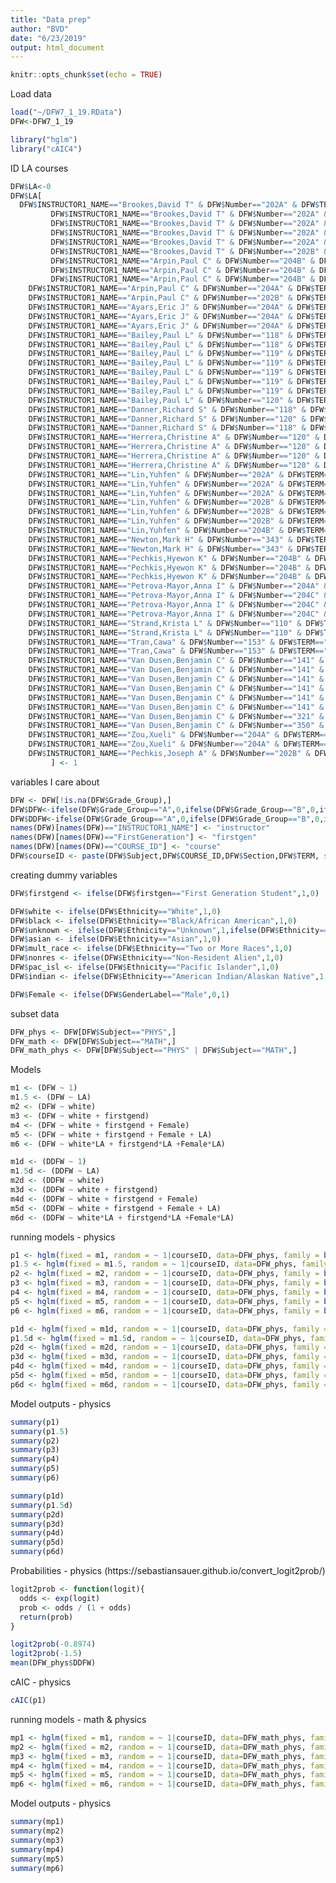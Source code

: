 ```yaml
---
title: "Data prep"
author: "BVD"
date: "6/23/2019"
output: html_document
---
```


```r
knitr::opts_chunk$set(echo = TRUE)
```

Load data
```r
load("~/DFW7_1_19.RData")
DFW<-DFW7_1_19

library("hglm")
library("cAIC4")
```

ID LA courses
```r
DFW$LA<-0
DFW$LA[
  DFW$INSTRUCTOR1_NAME=="Brookes,David T" & DFW$Number=="202A" & DFW$TERM=="2172" | 
         DFW$INSTRUCTOR1_NAME=="Brookes,David T" & DFW$Number=="202A" & DFW$TERM=="2178" | 
         DFW$INSTRUCTOR1_NAME=="Brookes,David T" & DFW$Number=="202A" & DFW$TERM=="2182" | 
         DFW$INSTRUCTOR1_NAME=="Brookes,David T" & DFW$Number=="202A" & DFW$TERM=="2188" | 
         DFW$INSTRUCTOR1_NAME=="Brookes,David T" & DFW$Number=="202A" & DFW$TERM=="2192" | 
         DFW$INSTRUCTOR1_NAME=="Brookes,David T" & DFW$Number=="202B" & DFW$TERM=="2168" |
         DFW$INSTRUCTOR1_NAME=="Arpin,Paul C" & DFW$Number=="204B" & DFW$TERM=="2172" | 
         DFW$INSTRUCTOR1_NAME=="Arpin,Paul C" & DFW$Number=="204B" & DFW$TERM=="2178" | 
         DFW$INSTRUCTOR1_NAME=="Arpin,Paul C" & DFW$Number=="204B" & DFW$TERM=="2192" |
    DFW$INSTRUCTOR1_NAME=="Arpin,Paul C" & DFW$Number=="204A" & DFW$TERM=="2188" |
    DFW$INSTRUCTOR1_NAME=="Arpin,Paul C" & DFW$Number=="202B" & DFW$TERM=="2182" |
    DFW$INSTRUCTOR1_NAME=="Ayars,Eric J" & DFW$Number=="204A" & DFW$TERM=="2172" |
    DFW$INSTRUCTOR1_NAME=="Ayars,Eric J" & DFW$Number=="204A" & DFW$TERM=="2178" |
    DFW$INSTRUCTOR1_NAME=="Ayars,Eric J" & DFW$Number=="204A" & DFW$TERM=="2182" |
    DFW$INSTRUCTOR1_NAME=="Bailey,Paul L" & DFW$Number=="118" & DFW$TERM=="2178" |
    DFW$INSTRUCTOR1_NAME=="Bailey,Paul L" & DFW$Number=="118" & DFW$TERM=="2182" |
    DFW$INSTRUCTOR1_NAME=="Bailey,Paul L" & DFW$Number=="119" & DFW$TERM=="2168" |
    DFW$INSTRUCTOR1_NAME=="Bailey,Paul L" & DFW$Number=="119" & DFW$TERM=="2172" |
    DFW$INSTRUCTOR1_NAME=="Bailey,Paul L" & DFW$Number=="119" & DFW$TERM=="2178" |
    DFW$INSTRUCTOR1_NAME=="Bailey,Paul L" & DFW$Number=="119" & DFW$TERM=="2182" |
    DFW$INSTRUCTOR1_NAME=="Bailey,Paul L" & DFW$Number=="119" & DFW$TERM=="2188" |
    DFW$INSTRUCTOR1_NAME=="Bailey,Paul L" & DFW$Number=="120" & DFW$TERM=="2192" |
    DFW$INSTRUCTOR1_NAME=="Danner,Richard S" & DFW$Number=="118" & DFW$TERM=="2182" |
    DFW$INSTRUCTOR1_NAME=="Danner,Richard S" & DFW$Number=="120" & DFW$TERM=="2172" |
    DFW$INSTRUCTOR1_NAME=="Danner,Richard S" & DFW$Number=="118" & DFW$TERM=="2192" |
    DFW$INSTRUCTOR1_NAME=="Herrera,Christine A" & DFW$Number=="120" & DFW$TERM=="2172" |
    DFW$INSTRUCTOR1_NAME=="Herrera,Christine A" & DFW$Number=="120" & DFW$TERM=="2182" |
    DFW$INSTRUCTOR1_NAME=="Herrera,Christine A" & DFW$Number=="120" & DFW$TERM=="2188" |
    DFW$INSTRUCTOR1_NAME=="Herrera,Christine A" & DFW$Number=="120" & DFW$TERM=="2192" |
    DFW$INSTRUCTOR1_NAME=="Lin,Yuhfen" & DFW$Number=="202A" & DFW$TERM=="2168" |
    DFW$INSTRUCTOR1_NAME=="Lin,Yuhfen" & DFW$Number=="202A" & DFW$TERM=="2188" |
    DFW$INSTRUCTOR1_NAME=="Lin,Yuhfen" & DFW$Number=="202A" & DFW$TERM=="2192" |
    DFW$INSTRUCTOR1_NAME=="Lin,Yuhfen" & DFW$Number=="202B" & DFW$TERM=="2172" |
    DFW$INSTRUCTOR1_NAME=="Lin,Yuhfen" & DFW$Number=="202B" & DFW$TERM=="2178" |
    DFW$INSTRUCTOR1_NAME=="Lin,Yuhfen" & DFW$Number=="202B" & DFW$TERM=="2182" |
    DFW$INSTRUCTOR1_NAME=="Lin,Yuhfen" & DFW$Number=="204B" & DFW$TERM=="2178" |
    DFW$INSTRUCTOR1_NAME=="Newton,Mark H" & DFW$Number=="343" & DFW$TERM=="2188" |
    DFW$INSTRUCTOR1_NAME=="Newton,Mark H" & DFW$Number=="343" & DFW$TERM=="2192" |
    DFW$INSTRUCTOR1_NAME=="Pechkis,Hyewon K" & DFW$Number=="204B" & DFW$TERM=="2182" |
    DFW$INSTRUCTOR1_NAME=="Pechkis,Hyewon K" & DFW$Number=="204B" & DFW$TERM=="2188" |
    DFW$INSTRUCTOR1_NAME=="Pechkis,Hyewon K" & DFW$Number=="204B" & DFW$TERM=="2192" |
    DFW$INSTRUCTOR1_NAME=="Petrova-Mayor,Anna I" & DFW$Number=="204A" & DFW$TERM=="2178" |
    DFW$INSTRUCTOR1_NAME=="Petrova-Mayor,Anna I" & DFW$Number=="204C" & DFW$TERM=="2172" |
    DFW$INSTRUCTOR1_NAME=="Petrova-Mayor,Anna I" & DFW$Number=="204C" & DFW$TERM=="2178" |
    DFW$INSTRUCTOR1_NAME=="Petrova-Mayor,Anna I" & DFW$Number=="204C" & DFW$TERM=="2182" |
    DFW$INSTRUCTOR1_NAME=="Strand,Krista L" & DFW$Number=="110" & DFW$TERM=="2182" |
    DFW$INSTRUCTOR1_NAME=="Strand,Krista L" & DFW$Number=="110" & DFW$TERM=="2188" |
    DFW$INSTRUCTOR1_NAME=="Tran,Cawa" & DFW$Number=="153" & DFW$TERM=="2188" |
    DFW$INSTRUCTOR1_NAME=="Tran,Cawa" & DFW$Number=="153" & DFW$TERM=="2192" |
    DFW$INSTRUCTOR1_NAME=="Van Dusen,Benjamin C" & DFW$Number=="141" & DFW$TERM=="2168" |
    DFW$INSTRUCTOR1_NAME=="Van Dusen,Benjamin C" & DFW$Number=="141" & DFW$TERM=="2172" |
    DFW$INSTRUCTOR1_NAME=="Van Dusen,Benjamin C" & DFW$Number=="141" & DFW$TERM=="2178" |
    DFW$INSTRUCTOR1_NAME=="Van Dusen,Benjamin C" & DFW$Number=="141" & DFW$TERM=="2182" |
    DFW$INSTRUCTOR1_NAME=="Van Dusen,Benjamin C" & DFW$Number=="141" & DFW$TERM=="2188" |
    DFW$INSTRUCTOR1_NAME=="Van Dusen,Benjamin C" & DFW$Number=="141" & DFW$TERM=="2192" |
    DFW$INSTRUCTOR1_NAME=="Van Dusen,Benjamin C" & DFW$Number=="321" & DFW$TERM=="2178" |
    DFW$INSTRUCTOR1_NAME=="Van Dusen,Benjamin C" & DFW$Number=="350" & DFW$TERM=="2182" |
    DFW$INSTRUCTOR1_NAME=="Zou,Xueli" & DFW$Number=="204A" & DFW$TERM=="2188" |
    DFW$INSTRUCTOR1_NAME=="Zou,Xueli" & DFW$Number=="204A" & DFW$TERM=="2192" |
    DFW$INSTRUCTOR1_NAME=="Pechkis,Joseph A" & DFW$Number=="202B" & DFW$TERM=="2192"
         ] <- 1

```

variables I care about
```r
DFW <- DFW[!is.na(DFW$Grade_Group),]
DFW$DFW<-ifelse(DFW$Grade_Group=="A",0,ifelse(DFW$Grade_Group=="B",0,ifelse(DFW$Grade_Group=="C",0,ifelse(DFW$Grade_Group=="D",0,1))))
DFW$DDFW<-ifelse(DFW$Grade_Group=="A",0,ifelse(DFW$Grade_Group=="B",0,ifelse(DFW$Grade_Group=="C",0,1)))
names(DFW)[names(DFW)=="INSTRUCTOR1_NAME"] <- "instructor"
names(DFW)[names(DFW)=="FirstGeneration"] <- "firstgen"
names(DFW)[names(DFW)=="COURSE_ID"] <- "course"
DFW$courseID <- paste(DFW$Subject,DFW$COURSE_ID,DFW$Section,DFW$TERM, sep='')
```

creating dummy variables
```r

DFW$firstgend <- ifelse(DFW$firstgen=="First Generation Student",1,0)

DFW$white <- ifelse(DFW$Ethnicity=="White",1,0)
DFW$black <- ifelse(DFW$Ethnicity=="Black/African American",1,0)
DFW$unknown <- ifelse(DFW$Ethnicity=="Unknown",1,ifelse(DFW$Ethnicity=="NULL",1,0))
DFW$asian <- ifelse(DFW$Ethnicity=="Asian",1,0)
DFW$mult_race <- ifelse(DFW$Ethnicity=="Two or More Races",1,0)
DFW$nonres <- ifelse(DFW$Ethnicity=="Non-Resident Alien",1,0)
DFW$pac_isl <- ifelse(DFW$Ethnicity=="Pacific Islander",1,0)
DFW$indian <- ifelse(DFW$Ethnicity=="American Indian/Alaskan Native",1,0)

DFW$Female <- ifelse(DFW$GenderLabel=="Male",0,1)

```

subset data
```r
DFW_phys <- DFW[DFW$Subject=="PHYS",]
DFW_math <- DFW[DFW$Subject=="MATH",]
DFW_math_phys <- DFW[DFW$Subject=="PHYS" | DFW$Subject=="MATH",]
```

Models
```r
m1 <- (DFW ~ 1)
m1.5 <- (DFW ~ LA)
m2 <- (DFW ~ white)
m3 <- (DFW ~ white + firstgend)
m4 <- (DFW ~ white + firstgend + Female)
m5 <- (DFW ~ white + firstgend + Female + LA)
m6 <- (DFW ~ white*LA + firstgend*LA +Female*LA)

m1d <- (DDFW ~ 1)
m1.5d <- (DDFW ~ LA)
m2d <- (DDFW ~ white)
m3d <- (DDFW ~ white + firstgend)
m4d <- (DDFW ~ white + firstgend + Female)
m5d <- (DDFW ~ white + firstgend + Female + LA)
m6d <- (DDFW ~ white*LA + firstgend*LA +Female*LA)
```

running models - physics
```r
p1 <- hglm(fixed = m1, random = ~ 1|courseID, data=DFW_phys, family = binomial(link = logit), calc.like=TRUE)
p1.5 <- hglm(fixed = m1.5, random = ~ 1|courseID, data=DFW_phys, family = binomial(link = logit), calc.like=TRUE)
p2 <- hglm(fixed = m2, random = ~ 1|courseID, data=DFW_phys, family = binomial(link = logit), calc.like=TRUE)
p3 <- hglm(fixed = m3, random = ~ 1|courseID, data=DFW_phys, family = binomial(link = logit), calc.like=TRUE)
p4 <- hglm(fixed = m4, random = ~ 1|courseID, data=DFW_phys, family = binomial(link = logit), calc.like=TRUE)
p5 <- hglm(fixed = m5, random = ~ 1|courseID, data=DFW_phys, family = binomial(link = logit), calc.like=TRUE)
p6 <- hglm(fixed = m6, random = ~ 1|courseID, data=DFW_phys, family = binomial(link = logit), calc.like=TRUE)

p1d <- hglm(fixed = m1d, random = ~ 1|courseID, data=DFW_phys, family = binomial(link = logit), calc.like=TRUE)
p1.5d <- hglm(fixed = m1.5d, random = ~ 1|courseID, data=DFW_phys, family = binomial(link = logit), calc.like=TRUE)
p2d <- hglm(fixed = m2d, random = ~ 1|courseID, data=DFW_phys, family = binomial(link = logit), calc.like=TRUE)
p3d <- hglm(fixed = m3d, random = ~ 1|courseID, data=DFW_phys, family = binomial(link = logit), calc.like=TRUE)
p4d <- hglm(fixed = m4d, random = ~ 1|courseID, data=DFW_phys, family = binomial(link = logit), calc.like=TRUE)
p5d <- hglm(fixed = m5d, random = ~ 1|courseID, data=DFW_phys, family = binomial(link = logit), calc.like=TRUE)
p6d <- hglm(fixed = m6d, random = ~ 1|courseID, data=DFW_phys, family = binomial(link = logit), calc.like=TRUE)
```


Model outputs - physics
```r
summary(p1)
summary(p1.5)
summary(p2)
summary(p3)
summary(p4)
summary(p5)
summary(p6)

summary(p1d)
summary(p1.5d)
summary(p2d)
summary(p3d)
summary(p4d)
summary(p5d)
summary(p6d)

```

Probabilities - physics (https://sebastiansauer.github.io/convert_logit2prob/)
```r
logit2prob <- function(logit){
  odds <- exp(logit)
  prob <- odds / (1 + odds)
  return(prob)
}

logit2prob(-0.8974)
logit2prob(-1.5)
mean(DFW_phys$DDFW)
```

cAIC - physics
```r
cAIC(p1)
```

running models - math & physics
```r
mp1 <- hglm(fixed = m1, random = ~ 1|courseID, data=DFW_math_phys, family = binomial(link = logit))
mp2 <- hglm(fixed = m2, random = ~ 1|courseID, data=DFW_math_phys, family = binomial(link = logit))
mp3 <- hglm(fixed = m3, random = ~ 1|courseID, data=DFW_math_phys, family = binomial(link = logit))
mp4 <- hglm(fixed = m4, random = ~ 1|courseID, data=DFW_math_phys, family = binomial(link = logit))
mp5 <- hglm(fixed = m5, random = ~ 1|courseID, data=DFW_math_phys, family = binomial(link = logit))
mp6 <- hglm(fixed = m6, random = ~ 1|courseID, data=DFW_math_phys, family = binomial(link = logit))
```

Model outputs - physics
```r
summary(mp1)
summary(mp2)
summary(mp3)
summary(mp4)
summary(mp5)
summary(mp6)
```
